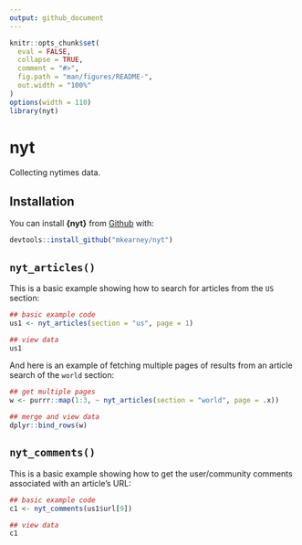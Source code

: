 ```yaml
---
output: github_document
---
```


<!-- README.md is generated from README.Rmd. Please edit that file -->

```r
knitr::opts_chunk$set(
  eval = FALSE,
  collapse = TRUE,
  comment = "#>",
  fig.path = "man/figures/README-",
  out.width = "100%"
)
options(width = 110)
library(nyt)
```
# nyt

Collecting nytimes data.

## Installation

You can install **{nyt}** from [Github](https://github.com) with:

``` r
devtools::install_github("mkearney/nyt")
```

## `nyt_articles()`

This is a basic example showing how to search for articles from the `US` section:

```r
## basic example code
us1 <- nyt_articles(section = "us", page = 1)

## view data
us1
```

And here is an example of fetching multiple pages of results from an article search of the `world` section:

```r
## get multiple pages
w <- purrr::map(1:3, ~ nyt_articles(section = "world", page = .x))

## merge and view data
dplyr::bind_rows(w)
```


## `nyt_comments()`

This is a basic example showing how to get the user/community comments associated with an article's URL:

```r
## basic example code
c1 <- nyt_comments(us1$url[9])

## view data
c1
```
